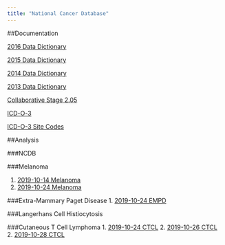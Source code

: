 ```yaml
---
title: "National Cancer Database"
---
```


##Documentation

[2016 Data Dictionary](../PUF_Supplemental_Documentation.pdf)

[2015 Data Dictionary](../2015_PUF_Data_Dictionary.pdf)

[2014 Data Dictionary](../2014_PUF_Data_Dictionary.pdf)

[2013 Data Dictionary](../2013_PUF_Data_Dictionary.pdf)

[Collaborative Stage 2.05](https://cancerstaging.org/cstage/schema/Pages/version0205.aspx)

[ICD-O-3](../ICD-O-3.pdf)

[ICD-O-3 Site Codes](../icd-o-3-site-text.pdf)

##Analysis

###NCDB

###Melanoma

1. [2019-10-14 Melanoma](../20191014_Melanoma_ACA_nb.nb.html)
2. [2019-10-24 Melanoma](../20191024_Melanoma_ACA_nb.nb.html)


###Extra-Mammary Paget Disease
1. [2019-10-24 EMPD](../20191024_EMPD.nb.html)

###Langerhans Cell Histiocytosis


###Cutaneous T Cell Lymphoma
1. [2019-10-24 CTCL](../20191024_CTCL.nb.html)
2. [2019-10-26 CTCL](../20191026_CTCL.nb.html)
2. [2019-10-28 CTCL](../20191028_CTCL.nb.html)